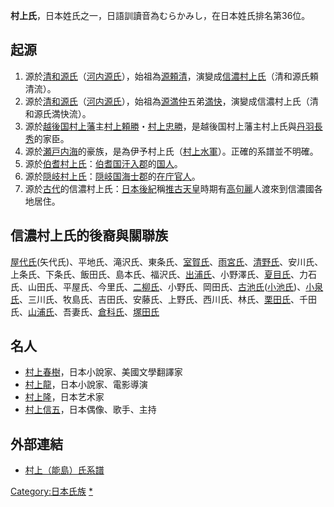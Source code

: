 '''村上氏'''，日本姓氏之一，日語訓讀音為むらかみし，在日本姓氏排名第36位。

==起源==
# 源於[[清和源氏|清和源氏]]（[[河内源氏|河内源氏]]），始祖為[[源頼清|源頼清]]，演變成[[信濃村上氏|信濃村上氏]]（清和源氏頼清流）。
# 源於[[清和源氏|清和源氏]]（[[河内源氏|河内源氏]]），始祖為[[源満仲|源満仲]]五弟[[源満快|満快]]，演變成信濃村上氏（清和源氏満快流）。
# 源於[[越後国|越後国]][[村上藩|村上藩]]主[[村上頼勝|村上頼勝]]・[[村上忠勝|村上忠勝]]，是越後国村上藩主村上氏與[[丹羽長秀|丹羽長秀]]的家臣。
# 源於[[瀬戸内海|瀬戸内海]]的豪族，是為伊予村上氏（[[村上水軍|村上水軍]]）。正確的系譜並不明確。
# 源於[[伯耆村上氏|伯耆村上氏]]：[[伯耆国|伯耆国]][[汗入郡|汗入郡]]的[[国人|国人]]。
# 源於[[隠岐村上氏|隠岐村上氏]]：[[隠岐国|隠岐国]][[海士郡|海士郡]]的[[在庁官人|在庁官人]]。
# 源於[[古代|古代]]的信濃村上氏：[[日本後紀|日本後紀]]稱[[推古天皇|推古天皇]]時期有[[高句麗|高句麗]]人渡來到信濃國各地居住。

== 信濃村上氏的後裔與關聯族 ==
[[屋代氏|屋代氏]](矢代氏)、平地氏、滝沢氏、東条氏、[[室賀氏|室賀氏]]、[[雨宮氏|雨宮氏]]、[[清野氏|清野氏]]、安川氏、上条氏、下条氏、飯田氏、島本氏、福沢氏、[[出浦氏|出浦氏]]、小野澤氏、[[夏目氏|夏目氏]]、力石氏、山田氏、平屋氏、今里氏、[[二柳氏|二柳氏]]、小野氏、岡田氏、[[古池氏|古池氏]]([[小池氏|小池氏]])、[[小泉氏|小泉氏]]、三川氏、牧島氏、吉田氏、安藤氏、上野氏、西川氏、林氏、[[栗田氏|栗田氏]]、千田氏、[[山浦氏|山浦氏]]、吾妻氏、[[倉科氏|倉科氏]]、[[塚田氏|塚田氏]]

==名人==
*[[村上春樹|村上春樹]]，日本小說家、美國文學翻譯家
*[[村上龍|村上龍]]，日本小說家、電影導演
*[[村上隆|村上隆]]，日本艺术家
*[[村上信五|村上信五]]，日本偶像、歌手、主持

== 外部連結 ==
* [http://www2.harimaya.com/sengoku/html/mura_kai.html 村上（能島）氏系譜] {{Wayback|url=http://www2.harimaya.com/sengoku/html/mura_kai.html |date=20210131160952 }}

{{DEFAULTSORT:Murakamishi}}
[[Category:日本氏族|Category:日本氏族]]
[[Category:村上氏|*]]